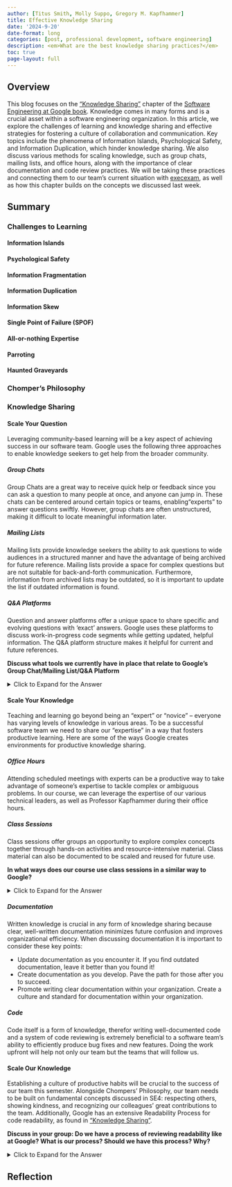 ```yaml
---
author: [Titus Smith, Molly Suppo, Gregory M. Kapfhammer]
title: Effective Knowledge Sharing
date: '2024-9-20'
date-format: long
categories: [post, professional development, software engineering]
description: <em>What are the best knowledge sharing practices?</em>
toc: true
page-layout: full
---
```


## Overview

This blog focuses on the ["Knowledge
Sharing"](https://abseil.io/resources/swe-book/html/ch03.html) chapter of the [Software Engineering at Google book](https://abseil.io/resources/swe-book). Knowledge comes in many forms and is a crucial asset within a software engineering organization. In this article, we explore the challenges of learning and knowledge sharing and effective strategies for fostering a culture of collaboration and communication. Key topics include the phenomena of Information Islands, Psychological Safety, and Information Duplication, which hinder knowledge sharing. We also discuss various methods for scaling knowledge, such as group chats, mailing lists, and office hours, along with the importance of clear documentation and code review practices. We will be taking these practices and connecting them to our team’s current situation with [execexam](https://github.com/GatorEducator/execexam), as well as how this chapter builds on the concepts we discussed last week.

## Summary

### Challenges to Learning

#### Information Islands

#### Psychological Safety

#### Information Fragmentation

#### Information Duplication

#### Information Skew

#### Single Point of Failure (SPOF)

#### All-or-nothing Expertise

#### Parroting

#### Haunted Graveyards

### Chomper's Philosophy

### Knowledge Sharing

#### Scale Your Question

Leveraging community-based learning will be a key aspect of achieving success in our software team. Google uses the following three approaches to enable knowledge seekers to get help from the broader community.

##### Group Chats
Group Chats are a great way to receive quick help or feedback since you can ask a question to many people at once, and anyone can jump in. These chats can be centered around certain topics or teams, enabling“experts” to answer questions swiftly. However, group chats are often unstructured, making it difficult to locate meaningful information later.

##### Mailing Lists
Mailing lists provide knowledge seekers the ability to ask questions to wide audiences in a structured manner and have the advantage of being archived for future reference. Mailing lists provide a space for complex questions but are not suitable for back-and-forth communication. Furthermore, information from archived lists may be outdated, so it is important to update the list if outdated information is found.

##### Q&A Platforms
Question and answer platforms offer a unique space to share specific and evolving questions with ‘exact’ answers. Google uses these platforms to discuss work-in-progress code segments while getting updated, helpful information. The Q&A platform structure makes it helpful for current and future references.

**Discuss what tools we currently have in place that relate to Google's Group Chat/Mailing List/Q&A Platform** 

<details>
<summary>Click to Expand for the Answer</summary>

Our discord widely is used in a similar fashion to that of a Google group chat, where we are able to communicate with back and forth quickly with light structure. We then have specified chanels that handle topics and teams that can be seen as our version of a mailing list. We also use thse chanels as an avenue for Q&A type sharing due to the nature of sharing code blocks, terminal outputs and specified questions.

</details>

#### Scale Your Knowledge

Teaching and learning go beyond being an “expert” or “novice” – everyone has varying levels of knowledge in various areas. To be a successful software team we need to share our “expertise” in a way that fosters productive learning. Here are some of the ways Google creates environments for productive knowledge sharing.

##### Office Hours
Attending scheduled meetings with experts can be a productive way to take advantage of someone's expertise to tackle complex or ambiguous problems. In our course, we can leverage the expertise of our various technical leaders, as well as Professor Kapfhammer during their office hours.

##### Class Sessions
Class sessions offer groups an opportunity to explore complex concepts together through hands-on activities and resource-intensive material. Class material can also be documented to be scaled and reused for future use. 

**In what ways does our course use class sessions in a similar way to Google?**

<details>
<summary>Click to Expand for the Answer</summary>

In our course, our colleagues take turns being the "expert" on a given concept(s). We utilize our Monday session explooring professional concepts and our Wednesday sessions exploring a technical concept.

</details>

##### Documentation
Written knowledge is crucial in any form of knowledge sharing because clear, well-written documentation minimizes future confusion and improves organizational efficiency. When discussing documentation it is important to consider these key points:

* Update documentation as you encounter it. If you find outdated documentation, leave it better than you found it!
* Create documentation as you develop. Pave the path for those after you to succeed.
* Promote writing clear documentation within your organization. Create a culture and standard for documentation within your organization.

##### Code
Code itself is a form of knowledge, therefor writing well-documented code and a system of code reviewing is extremely beneficial to a software team’s ability to efficiently produce bug fixes and new features. Doing the work upfront will help not only our team but the teams that will follow us.

#### Scale Our Knowledge
Establishing a culture of productive habits will be crucial to the success of our team this semester. Alongside Chompers’ Philosophy, our team needs to be built on fundamental concepts discussed in SE4: respecting others, showing kindness, and recognizing our colleagues' great contributions to the team. Additionally, Google has an extensive Readability Process for code readability, as found in ["Knowledge
Sharing"](https://abseil.io/resources/swe-book/html/ch03.html). 

**Discuss in your group: Do we have a process of reviewing readability like at Google? What is our process? Should we have this process? Why?** 

<details>
<summary>Click to Expand for the Answer</summary>

**Yes we should have a code review process!** As Nina Chen and Mark Barolak explain in ["Knowledge
Sharing"](https://abseil.io/resources/swe-book/html/ch03.html) that **"code is read far more than it is written..."** which means having a process to review readability is crucial to ensure our code is easily understood. Secondly, reviewing each other's code exposes us to new knowledge from new areas of our team. Our process of having PRs on our tools being reviewed by two fellow students and a technical leader is on example of our code review process.

</details>

## Reflection
